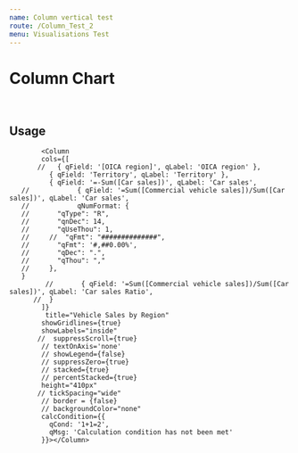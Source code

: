 ```yaml
---
name: Column vertical test
route: /Column_Test_2
menu: Visualisations Test
---
```


<h1 style={{ margin: '0px' }}>Column Chart</h1>

<br />

## Usage



<Playground>
<Motor  
  config={{
            host: "localhost",
            secure: false,
            port: 19077,
            prefix: "",
            appId: "0a6aaa49-cb0d-4b0c-8bd3-07c38878d318"
  }}>

            <Column
            cols={[
           //   { qField: '[OICA region]', qLabel: 'OICA region' },
              { qField: 'Territory', qLabel: 'Territory' },
              { qField: '=-Sum([Car sales])', qLabel: 'Car sales',
       //            { qField: '=Sum([Commercial vehicle sales])/Sum([Car sales])', qLabel: 'Car sales',
       //            qNumFormat: {
       //       "qType": "R",
       //       "qnDec": 14,
       //       "qUseThou": 1,
       //     //  "qFmt": "##############",
       //       "qFmt": '#,##0.00%',
       //       "qDec": ".",
       //       "qThou": ","
       //     }, 
       }
             //       { qField: '=Sum([Commercial vehicle sales])/Sum([Car sales])', qLabel: 'Car sales Ratio',
          //  }
            ]}
             title="Vehicle Sales by Region"
            showGridlines={true}
            showLabels="inside"
           //  suppressScroll={true}
            // textOnAxis='none'
            // showLegend={false}
            // suppressZero={true}
            // stacked={true}
            // percentStacked={true}
            height="410px"
           // tickSpacing="wide"
            // border = {false}
            // backgroundColor="none"
            calcCondition={{
              qCond: '1+1=2',
              qMsg: 'Calculation condition has not been met'
            }}></Column>

           
     
  </Motor>
</Playground>

<br />
